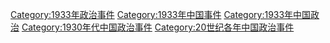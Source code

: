 [[Category:1933年政治事件|Category:1933年政治事件]]
[[Category:1933年中国事件|Category:1933年中国事件]]
[[Category:1933年中国政治|Category:1933年中国政治]]
[[Category:1930年代中国政治事件|Category:1930年代中国政治事件]]
[[Category:20世纪各年中国政治事件|Category:20世纪各年中国政治事件]]